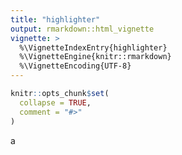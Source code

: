 ```yaml
---
title: "highlighter"
output: rmarkdown::html_vignette
vignette: >
  %\VignetteIndexEntry{highlighter}
  %\VignetteEngine{knitr::rmarkdown}
  %\VignetteEncoding{UTF-8}
---
```


```r
knitr::opts_chunk$set(
  collapse = TRUE,
  comment = "#>"
)
```
a
